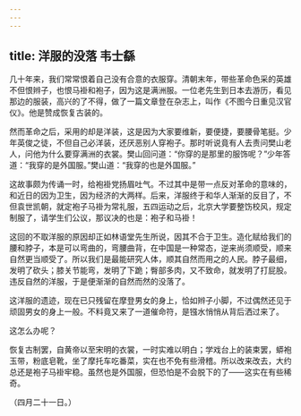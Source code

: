 ```yaml
---
---
---
```

title: 洋服的没落 韦士繇
---



几十年来，我们常常恨着自己没有合意的衣服穿。清朝末年，带些革命色采的英雄不但恨辫子，也恨马褂和袍子，因为这是满洲服。一位老先生到日本去游历，看见那边的服装，高兴的了不得，做了一篇文章登在杂志上，叫作《不图今日重见汉官仪》。他是赞成恢复古装的。

然而革命之后，采用的却是洋装，这是因为大家要维新，要便捷，要腰骨笔挺。少年英俊之徒，不但自己必洋装，还厌恶别人穿袍子。那时听说竟有人去责问樊山老人，问他为什么要穿满洲的衣裳。樊山回问道：“你穿的是那里的服饰呢？”少年答道：“我穿的是外国服。”樊山道：“我穿的也是外国服。”

这故事颇为传诵一时，给袍褂党扬眉吐气。不过其中是带一点反对革命的意味的，和近日的因为卫生，因为经济的大两样。后来，洋服终于和华人渐渐的反目了，不但袁世凯朝，就定袍子马褂为常礼服，五四运动之后，北京大学要整饬校风，规定制服了，请学生们公议，那议决的也是：袍子和马褂！

这回的不取洋服的原因却正如林语堂先生所说，因其不合于卫生。造化赋给我们的腰和脖子，本是可以弯曲的，弯腰曲背，在中国是一种常态，逆来尚须顺受，顺来自然更当顺受了。所以我们是最能研究人体，顺其自然而用之的人民。脖子最细，发明了砍头；膝关节能弯，发明了下跪；臀部多肉，又不致命，就发明了打屁股。违反自然的洋服，于是便渐渐的自然而然的没落了。

这洋服的遗迹，现在已只残留在摩登男女的身上，恰如辫子小脚，不过偶然还见于顽固男女的身上一般。不料竟又来了一道催命符，是镪水悄悄从背后洒过来了。

这怎么办呢？

恢复古制罢，自黄帝以至宋明的衣裳，一时实难以明白；学戏台上的装束罢，蟒袍玉带，粉底皂靴，坐了摩托车吃番菜，实在也不免有些滑稽。所以改来改去，大约总还是袍子马褂牢稳。虽然也是外国服，但恐怕是不会脱下的了——这实在有些稀奇。

（四月二十一日。）